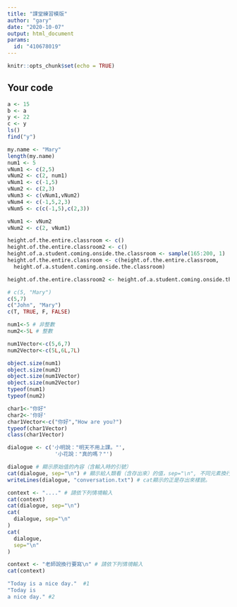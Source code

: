 ```yaml
---
title: "課堂練習模版"
author: "gary"
date: "2020-10-07"
output: html_document
params:
  id: "410678019"
---
```


```r
knitr::opts_chunk$set(echo = TRUE)
```

## Your code

```r
a <- 15
b <- a
y <- 22
c <- y
ls()
find("y")
```


```r
my.name <- "Mary" 
length(my.name)
num1 <- 5
vNum1 <- c(2,5)
vNum2 <- c(2, num1)
vNum1 <- c(-1,5)
vNum2 <- c(2,3)
vNum3 <- c(vNum1,vNum2)
vNum4 <- c(-1,5,2,3)
vNum5 <- c(c(-1,5),c(2,3))
```

```r
vNum1 <- vNum2
vNum2 <- c(2, vNum1)
```

```r
height.of.the.entire.classroom <- c()
height.of.the.entire.classroom2 <- c()
height.of.a.student.coming.onside.the.classroom <- sample(165:200, 1)
height.of.the.entire.classroom <- c(height.of.the.entire.classroom,
  height.of.a.student.coming.onside.the.classroom)
```

```r
height.of.the.entire.classroom2 <- height.of.a.student.coming.onside.the.classroom
```

```r
# c(5, "Mary")
c(5,7)
c("John", "Mary")
c(T, TRUE, F, FALSE)
```

```r
num1<-5 # 非整數
num2<-5L # 整數

num1Vector<-c(5,6,7)
num2Vector<-c(5L,6L,7L)
```

```r
object.size(num1)
object.size(num2)
object.size(num1Vector)
object.size(num2Vector)
typeof(num1)
typeof(num2)
```

```r
char1<-"你好"
char2<-'你好'
char1Vector<-c("你好","How are you?")
typeof(char1Vector)
class(char1Vector)
```

```r
dialogue <- c('小明說："明天不用上課。"',
               '小花說："真的嗎？"')

dialogue # 顯示原始值的內容（含輸入時的引號）
cat(dialogue, sep="\n") # 顯示給人類看（含存出來）的值，sep="\n", 不同元素換行陳列。
writeLines(dialogue, "conversation.txt") # cat顯示的正是存出來樣貌。
```

```r
context <- "...." # 請依下列情境輸入
cat(context)
cat(dialogue, sep="\n")
cat(
  dialogue, sep="\n"
)
cat(
  dialogue,
  sep="\n"
)
```

```r
context <- "老師說換行要寫\n" # 請依下列情境輸入
cat(context)
```

```r
"Today is a nice day."  #1
"Today is 
a nice day." #2
```




